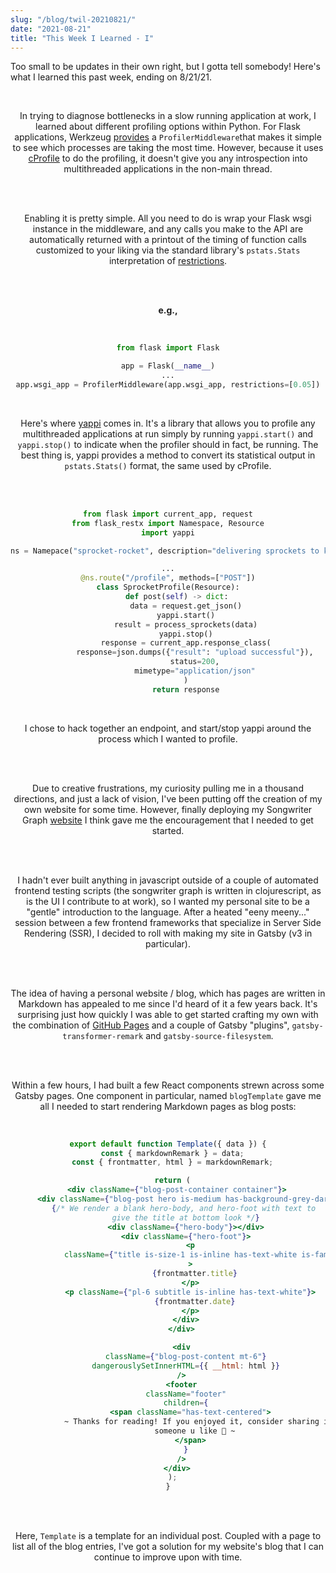 ```yaml
---
slug: "/blog/twil-20210821/"
date: "2021-08-21"
title: "This Week I Learned - I"
---
```



Too small to be updates in their own right, but I gotta tell somebody! Here's what I learned this past week, ending on 8/21/21.

<br />

<Header title="Profiling Python Applications on a Server" />

In trying to diagnose bottlenecks in a slow running application at work, I learned about different profiling options within Python. For Flask applications, Werkzeug [provides](https://werkzeug.palletsprojects.com/en/2.0.x/middleware/profiler/) a `ProfilerMiddleware`that makes it simple to see which processes are taking the most time. However, because it uses [cProfile](https://docs.python.org/3/library/profile.html#module-cProfile) to do the profiling, it doesn't give you any introspection into multithreaded applications in the non-main thread.

<br></br>

Enabling it is pretty simple. All you need to do is wrap your Flask wsgi instance in the middleware, and any calls you make to the API are automatically returned with a printout of the timing of function calls customized to your liking via the standard library's `pstats.Stats` interpretation of [restrictions](https://docs.python.org/3/library/profile.html#pstats.Stats.print_stats).

<br></br>

<strong>e.g.,</strong>

<br />

```python
from flask import Flask

app = Flask(__name__)
...
app.wsgi_app = ProfilerMiddleware(app.wsgi_app, restrictions=[0.05])
```

<br />

Here's where [yappi](https://pypi.org/project/yappi/) comes in. It's a library that allows you to profile any multithreaded applications at run simply by running `yappi.start()` and `yappi.stop()` to indicate when the profiler should in fact, be running. The best thing is, yappi provides a method to convert its statistical output in `pstats.Stats()` format, the same used by cProfile.

<br></br>

```python
from flask import current_app, request
from flask_restx import Namespace, Resource
import yappi

ns = Namepace("sprocket-rocket", description="delivering sprockets to kewl users")

...
@ns.route("/profile", methods=["POST"])
class SprocketProfile(Resource):
    def post(self) -> dict:
        data = request.get_json()
        yappi.start()
        result = process_sprockets(data)
        yappi.stop()
        response = current_app.response_class(
            response=json.dumps({"result": "upload successful"}),
            status=200,
            mimetype="application/json"
        )
        return response
```

<br />

I chose to hack together an endpoint, and start/stop yappi around the process which I wanted to profile.

<br></br>

<Header title="Putting Together a Markdown-based Blog with Gatsby" />

Due to creative frustrations, my curiosity pulling me in a thousand directions, and just a lack of vision, I've been putting off the creation of my own website for some time. However, finally deploying my Songwriter Graph [website](https://www.songwritergraph.org) I think gave me the encouragement that I needed to get started.

<br></br>

I hadn't ever built anything in javascript outside of a couple of automated
frontend testing scripts (the songwriter graph is written in clojurescript, as is
the UI I contribute to at work), so I wanted my personal site to be a "gentle" introduction
to the language. After a heated "eeny meeny..." session between a few frontend frameworks
that specialize in Server Side Rendering (SSR), I decided to roll with making my
site in Gatsby (v3 in particular).

<br></br>

The idea of having a personal website / blog, which has pages are written in
Markdown has appealed to me since I'd heard of it a few years back. It's
surprising just how quickly I was able to get started crafting my own with the
combination of [GitHub Pages](https://pages.github.com/) and a couple of Gatsby
"plugins", `gatsby-transformer-remark` and `gatsby-source-filesystem`.

<br></br>

Within a few hours, I had built a few React components strewn across some Gatsby
pages. One component in particular, named `blogTemplate` gave me all I needed to
start rendering Markdown pages as blog posts:

<br />

```jsx
export default function Template({ data }) {
  const { markdownRemark } = data;
  const { frontmatter, html } = markdownRemark;

  return (
    <div className={"blog-post-container container"}>
      <div className={"blog-post hero is-medium has-background-grey-darker"}>
        {/* We render a blank hero-body, and hero-foot with text to 
        give the title at bottom look */}
        <div className={"hero-body"}></div>
        <div className={"hero-foot"}>
          <p
            className={"title is-size-1 is-inline has-text-white is-family-sans-serif"}
          >
            {frontmatter.title}
          </p>
          <p className={"pl-6 subtitle is-inline has-text-white"}>
            {frontmatter.date}
          </p>
        </div>
      </div>

      <div
        className={"blog-post-content mt-6"}
        dangerouslySetInnerHTML={{ __html: html }}
      />
      <footer
        className="footer"
        children={
          <span className="has-text-centered">
            ~ Thanks for reading! If you enjoyed it, consider sharing it with
            someone u like 💜 ~
          </span>
        }
      />
    </div>
  );
}
```

<br></br>

Here, `Template` is a template for an individual post. Coupled with a page to
list all of the blog entries, I've got a solution for my website's blog that I
can continue to improve upon with time.
